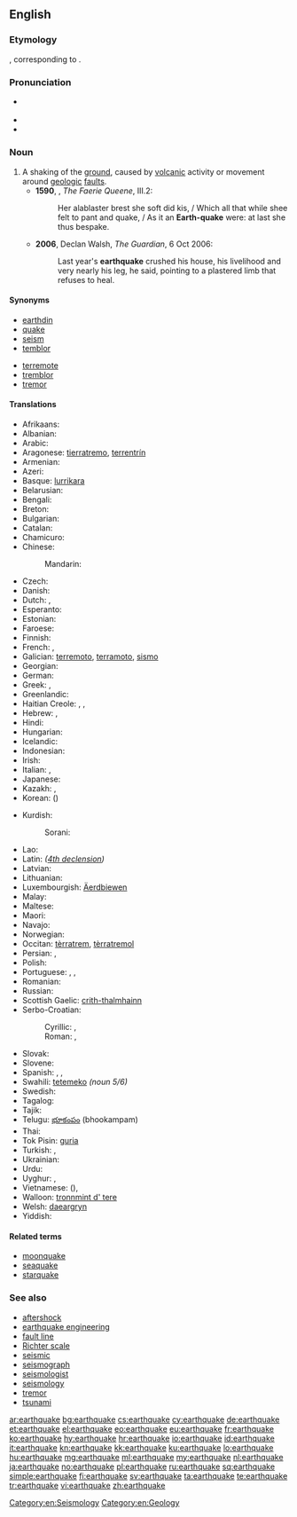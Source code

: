 ==English==
{{wikipedia}}
===Etymology===
{{etyl|enm|en}} {{term|ertheqwake|lang=enm}}, corresponding to {{compound|earth|quake}}.

===Pronunciation===
*{{a|UK}} {{IPA|/ˈəːθkweɪk/}}
* {{audio|En-us-earthquake.ogg|Audio (USA)}}
* {{rhymes|eɪk}}

===Noun===
{{en-noun}}

# A shaking of the [[ground]], caused by [[volcanic]] activity or movement around [[geologic]] [[fault]]s. {{defdate|from 14th c.}}
#*'''1590''', {{w|Edmund Spenser}}, ''The Faerie Queene'', III.2:
#*:Her alablaster brest she soft did kis, / Which all that while shee felt to pant and quake, / As it an '''Earth-quake''' were: at last she thus bespake.
#*'''2006''', Declan Walsh, ''The Guardian'', 6 Oct 2006:
#*:Last year's '''earthquake''' crushed his house, his livelihood and very nearly his leg, he said, pointing to a plastered limb that refuses to heal.

====Synonyms====
{{top2}}
* [[earthdin]]
* [[quake]]
* [[seism]]
* [[temblor]]
{{mid2}}
* [[terremote]]
* [[tremblor]]
* [[tremor]]
{{bottom}}

====Translations====
{{trans-top|shaking of the surface of a planet}}
* Afrikaans: {{t-|af|ardbewing}}
* Albanian: {{t-|sq|tërmet|m}}
* Arabic: {{t-|ar|زلزال|m|tr=zilzāl}}
* Aragonese: [[tierratremo]], [[terrentrín]]
* Armenian: {{t-|hy|երկրաշարժ|tr=erkrašarž}}
* Azeri: {{t+|az|zəlzələ}}
* Basque: [[lurrikara]]
* Belarusian: {{t-|be|землятрус|m|tr=zemljatrús}}
* Bengali: {{t-|bn|ভূমিকম্প|tr=bhumikômpô|sc=Beng}}
* Breton: {{t+|br|kren-douar|m}}
* Bulgarian: {{t+|bg|земетресение|n|tr=zemetresénie}}
* Catalan: {{t+|ca|terratrèmol|m}}
* Chamicuro: {{tø|ccc|ijmulalaki}}
* Chinese:
*: Mandarin: {{t-|cmn|地震|tr=dìzhèn|sc=Hani}}
* Czech: {{t+|cs|zemětřesení|n}}
* Danish: {{t+|da|jordskælv|n}}
* Dutch: {{t+|nl|aardbeving|f}}, {{t+|nl|aardschok|m}}
* Esperanto: {{t-|eo|tertremo}}
* Estonian: {{t-|et|maavärin}}
* Faroese: {{t-|fo|jarðskjálvti}}
* Finnish: {{t+|fi|maanjäristys}}
* French: {{t+|fr|tremblement de terre|m}}, {{t+|fr|séisme|m}}
* Galician: [[terremoto]], [[terramoto]], [[sismo]]
* Georgian: {{t-|ka|მიწისძვრა|tr=micisjvra|sc=Geor}}
* German: {{t+|de|Erdbeben|n}}
* Greek: {{t+|el|σεισμός|m|tr=seismós}}, {{qualifier|personification}} {{t+|el|Εγκέλαδος|m|tr=Egkélados}}
* Greenlandic: {{t-|kl|nunap sajunnera}}
* Haitian Creole: {{tø|ht|tranbleman detè}}, {{tø|ht|tranblemanntè}}, {{tø|ht|tranblemandtè}}
* Hebrew: {{t+|he|רעידת אדמה|f|tr=reidat adama}}, {{t-|he|רעש אדמה|m|tr=raash adama}}
* Hindi: {{t-|hi|भूकंप|m|tr=bhūkamp}}
* Hungarian: {{t+|hu|földrengés}}
* Icelandic: {{t+|is|jarðskjálfti|m}}
* Indonesian: {{t+|id|gempa bumi}}
* Irish: {{t-|ga|crith talún|m}}
* Italian: {{t+|it|terremoto|m}}, {{t+|it|sisma|m}}
* Japanese: {{t+|ja|地震|tr=じしん, jishin}}
* Kazakh: {{t|kk|жер сілкіну|tr=jer silkinu|sc=Cyrl}}, {{t|kk|зілзала|tr=zilzala|sc=Cyrl}}
* Korean: {{t+|ko|지진|tr=jijin|sc=Hang}} ({{t+|ko|地震|sc=Hani}})
{{trans-mid}}
* Kurdish: {{t+|ku|erdhej|f|sc=ku-Arab}}
*: Sorani: {{t|ku|sc=ku-Arab|بوومه‌له‌رزه‌}}
* Lao: {{t+|lo|ແຜ່ນດິນໄຫວ|sc=Laoo}}
* Latin: {{t-|la|terraemotus|m}} ''([[:Appendix:Latin_fourth_declension|4th declension]])''
* Latvian: {{t-|lv|zemestrīce|f}}
* Lithuanian: {{t-|lt|žemės drebėjimas|m}}
* Luxembourgish: [[Äerdbiewen]]
* Malay: {{t-|ms|gempa}}
* Maltese: {{t-|mt|terremot|m}}
* Maori: {{t-|mi|rū}}
* Navajo: {{tø|nv|kéyah haʼdéísná}}
* Norwegian: {{t+|no|jordskjelv|n}}
* Occitan: [[tèrratrem]], [[tèrratremol]]
* Persian: {{t+|fa|زمین‌لرزه|tr=zamin-e larze}}, {{t+|fa|زلزله|tr=zelzele}}
* Polish: {{t+|pl|trzęsienie ziemi|n}}
* Portuguese: {{t+|pt|terramoto|m}}, {{t+|pt|terremoto|m}}, {{t-|pt|tremor de terra|m}}
* Romanian: {{t+|ro|cutremur|n}}
* Russian: {{t+|ru|землетрясение|n|tr=zemletrjasénije}}
* Scottish Gaelic: [[crith-thalmhainn]] {{f}}
* Serbo-Croatian:
*: Cyrillic: {{t-|sh|земљотрес|m|sc=Cyrl}}, {{t-|sh|потрес|m|sc=Cyrl}}
*: Roman: {{t-|sh|zemljotres|m}}, {{t-|sh|potres|m}}
* Slovak: {{t-|sk|zemetrasenie|n}}
* Slovene: {{t+|sl|potres|m}}
* Spanish: {{t+|es|terremoto|m}}, {{t+|es|temblor|m}}, {{t+|es|chaka|f}}
* Swahili: [[tetemeko]] ''(noun 5/6)''
* Swedish: {{t+|sv|jordbävning|c}}
* Tagalog: {{t+|tl|lindol}}
* Tajik: {{t-|tg|заминларза|tr=zaminlarza|sc=Cyrl}}
* Telugu: [[భూకంపం]] (bhookampam)
* Thai: {{t+|th|แผ่นดินไหว|tr=pàen din wăi}}
* Tok Pisin: [[guria]]
* Turkish: {{t+|tr|deprem}}, {{t+|tr|zelzele}}
* Ukrainian: {{t-|uk|землетрус|m|tr=zemletrús}}
* Urdu: {{t-|ur|زلزلہ|tr=zalzalā}}
* Uyghur: {{t|ug|زىلزىلە|tr=zilzile|sc=ug-Arab}}, {{t|ug|يەر تەۋرەش|tr=yer tewresh|sc=ug-Arab}}
* Vietnamese: {{t-|vi|địa chấn}} ({{t-|vi|地震|sc=Hani}}), {{t+|vi|động đất}}
* Walloon: [[tronnmint d' tere]]
* Welsh: [[daeargryn]]
* Yiddish: {{t-|yi|ערטקווייק|sc=Hebr}}
{{trans-bottom}}

====Related terms====
* [[moonquake]]
* [[seaquake]]
* [[starquake]]

===See also===
* [[aftershock]]
* [[earthquake engineering]]
* [[fault line]]
* [[Richter scale]]
* [[seismic]]
* [[seismograph]]
* [[seismologist]]
* [[seismology]]
* [[tremor]]
* [[tsunami]]

[[Category:en:Seismology]]

[[Category:en:Geology]]

[[ar:earthquake]]
[[bg:earthquake]]
[[cs:earthquake]]
[[cy:earthquake]]
[[de:earthquake]]
[[et:earthquake]]
[[el:earthquake]]
[[eo:earthquake]]
[[eu:earthquake]]
[[fr:earthquake]]
[[ko:earthquake]]
[[hy:earthquake]]
[[hr:earthquake]]
[[io:earthquake]]
[[id:earthquake]]
[[it:earthquake]]
[[kn:earthquake]]
[[kk:earthquake]]
[[ku:earthquake]]
[[lo:earthquake]]
[[hu:earthquake]]
[[mg:earthquake]]
[[ml:earthquake]]
[[my:earthquake]]
[[nl:earthquake]]
[[ja:earthquake]]
[[no:earthquake]]
[[pl:earthquake]]
[[ru:earthquake]]
[[sq:earthquake]]
[[simple:earthquake]]
[[fi:earthquake]]
[[sv:earthquake]]
[[ta:earthquake]]
[[te:earthquake]]
[[tr:earthquake]]
[[vi:earthquake]]
[[zh:earthquake]]
